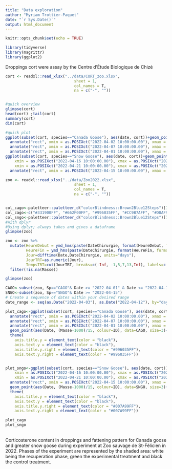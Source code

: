 ```yaml
---
title: "Data exploration"
author: "Myriam Trottier-Paquet"
date: "`r Sys.Date()`"
output: html_document
---
```


```r
knitr::opts_chunk$set(echo = TRUE)

library(tidyverse)
library(magrittr)
library(ggplot2)
```

Droppings cort were assay by the Centre d'Étude Biologique de Chizé
```r
cort <- readxl::read_xlsx("../data/CORT_zoo.xlsx",
                              sheet = 1, 
                              col_names = T, 
                              na = c("-", ""))


#quick overview
glimpse(cort)
head(cort) ;tail(cort)
summary(cort)
dim(cort)

#quick plot
ggplot(subset(cort, species=="Canada Goose"), aes(date, cort))+geom_point()+geom_smooth()+ggtitle("Canada Goose") + 
  annotate("rect", xmin = as.POSIXct("2022-04-02 10:00:00.00"), xmax = as.POSIXct("2022-04-07 06:00:00.00"), ymin = 30, ymax = 360,  colour="darkgreen" ,fill = "darkgreen", alpha=.3)+ 
  annotate("rect", xmin = as.POSIXct("2022-04-07 10:00:00.00"), xmax = as.POSIXct("2022-04-12 06:00:00.00"), ymin = 30, ymax = 360,  colour="black",  fill = "black", alpha=.3)+ 
  annotate("rect", xmin = as.POSIXct("2022-04-01 10:00:00.00"), xmax = as.POSIXct("2022-04-02 06:00:00.00"), ymin = 30, ymax = 360,  colour="white",  fill = "white", alpha=.8) 
ggplot(subset(cort, species=="Snow Goose"), aes(date, cort))+geom_point()+geom_smooth()+ggtitle("Snow Goose")+ annotate("rect",
    xmin = as.POSIXct("2022-04-16 10:00:00.00"), xmax = as.POSIXct("2022-04-21 06:00:00.00"), ymin = 25, ymax = 365,  colour="darkgreen",  fill = "darkgreen", alpha=.3)+ annotate("rect",
    xmin = as.POSIXct("2022-04-21 10:00:00.00"), xmax = as.POSIXct("2022-04-26 06:00:00.00"), ymin = 25, ymax = 365,  colour="black",  fill = "black", alpha=.3)+ 
  annotate("rect", xmin = as.POSIXct("2022-04-15 10:00:00.00"), xmax = as.POSIXct("2022-04-16 06:00:00.00"), ymin = 25, ymax = 365,  colour="white",  fill = "white", alpha=.5)  
```


```r
zoo <- readxl::read_xlsx("../data/Zoo2022.xlsx",
                              sheet = 1, 
                              col_names = T, 
                              na = c("-", ""))


col_cago<-paletteer::paletteer_d("colorBlindness::Brown2Blue12Steps")[1:5]
col_cago<-c("#331900FF", "#662F00FF", "#996035FF", "#CC9B7AFF", "#D8AF97FF")
col_sngo<-paletteer::paletteer_d("colorBlindness::Brown2Blue12Steps")[7:12]
#With dplyr
#Using dplyr; always takes and gives a dataframe
glimpse(zoo)

zoo <- zoo %>%
  mutate(HeureDebut = ymd_hms(paste(DateChirurgie, format(HeureDebut, format = "%H:%M:%S"))),
         HeureFin = ymd_hms(paste(DateChirurgie, format(HeureFin, format = "%H:%M:%S"))),
         Jour=difftime(Date,DateChirurgie, units="days"),
         JourTRT=as.numeric(Jour),
         TempsTRT=cut(JourTRT, breaks=c(-Inf, -1,5,7,13,Inf), labels=c("Avant", "Jour 0", "Jour 6", "Jour 10/12", "Après"))) %>%
  filter(!is.na(Masse))

glimpse(zoo)

CAGO<-subset(zoo, Sp=="CAGO"& Date >= "2022-04-01" & Date <= "2022-04-12")
SNGO<-subset(zoo, Sp=="SNGO"& Date >= "2022-04-15")
# Create a sequence of dates within your desired range
date_range <- seq(as.Date("2022-04-03"), as.Date("2022-04-12"), by="days")

plot_cago<-ggplot(subset(cort, species=="Canada Goose"), aes(date, cort))+ scale_y_continuous(name="Corticosterone (in pg/mg) in dropping samples", sec.axis=sec_axis(trans=~.*15+1000, name="Canada goose mass (in g)")) +geom_point(color="black")+geom_smooth(color="black")+ggtitle("Canada Goose") + 
  annotate("rect", xmin = as.POSIXct("2022-04-02 10:00:00.00"), xmax = as.POSIXct("2022-04-07 06:00:00.00"), ymin = 30, ymax = 360,  colour="darkgreen", fill = "darkgreen", alpha=.3)+ 
  annotate("rect", xmin = as.POSIXct("2022-04-07 10:00:00.00"), xmax = as.POSIXct("2022-04-12 06:00:00.00"), ymin = 30, ymax = 360,  colour="black",  fill = "black", alpha=.3)+ 
  annotate("rect", xmin = as.POSIXct("2022-04-01 10:00:00.00"), xmax = as.POSIXct("2022-04-02 06:00:00.00"), ymin = 30, ymax = 360,  colour="white",  fill = "white", alpha=.8)+
  geom_point(aes(Date, (Masse-1000)/15, colour=ID), data=CAGO, size=3)+scale_color_manual(values=col_cago)+
  theme(
    axis.title.y = element_text(color = "black"),
    axis.text.y = element_text(color = "black"),
    axis.title.y.right = element_text(color = "#996035FF"),
    axis.text.y.right = element_text(color = "#996035FF"))


plot_sngo<-ggplot(subset(cort, species=="Snow Goose"), aes(date, cort))+ scale_y_continuous(name="Corticosterone (in pg/mg) in dropping samples", sec.axis=sec_axis(trans=~.*15+1000, name="Snow goose mass (in g)")) +geom_point()+geom_smooth(color="black")+ggtitle("Snow Goose")+ annotate("rect",
    xmin = as.POSIXct("2022-04-16 10:00:00.00"), xmax = as.POSIXct("2022-04-21 06:00:00.00"), ymin = 25, ymax = 365,  colour="darkgreen",  fill = "darkgreen", alpha=.3)+ annotate("rect",
    xmin = as.POSIXct("2022-04-21 10:00:00.00"), xmax = as.POSIXct("2022-04-26 06:00:00.00"), ymin = 25, ymax = 365,  colour="black",  fill = "black", alpha=.3)+ 
  annotate("rect", xmin = as.POSIXct("2022-04-15 10:00:00.00"), xmax = as.POSIXct("2022-04-16 06:00:00.00"), ymin = 25, ymax = 365,  colour="white",  fill = "white", alpha=.5)+
  geom_point(aes(Date, (Masse-1000)/15, colour=ID), data=SNGO, size=3)+scale_color_manual(values=col_sngo)+
  theme(
    axis.title.y = element_text(color = "black"),
    axis.text.y = element_text(color = "black"),
    axis.title.y.right = element_text(color = "#007A99FF"),
    axis.text.y.right = element_text(color = "#007A99FF"))

plot_cago
plot_sngo

```

<br> Corticosterone content in droppings and fattening pattern for Canada goose and greater snow goose during experiment at Zoo sauvage de St-Félicien in 2022. Phases of the experiment are represented by the shaded area: white being the recuperation phase, green the experimental treatment and black the control treatment. 
